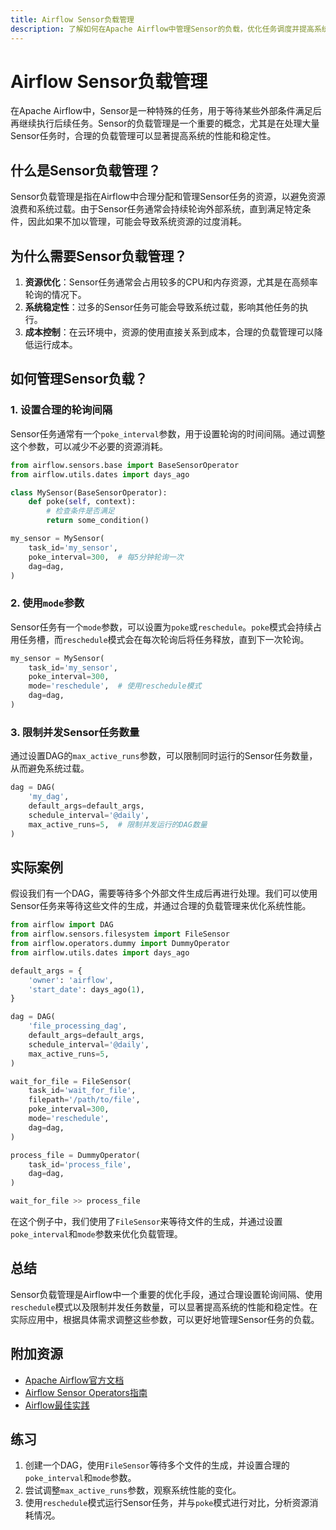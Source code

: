 ```yaml
---
title: Airflow Sensor负载管理
description: 了解如何在Apache Airflow中管理Sensor的负载，优化任务调度并提高系统性能。
---
```


# Airflow Sensor负载管理

在Apache Airflow中，Sensor是一种特殊的任务，用于等待某些外部条件满足后再继续执行后续任务。Sensor的负载管理是一个重要的概念，尤其是在处理大量Sensor任务时，合理的负载管理可以显著提高系统的性能和稳定性。

## 什么是Sensor负载管理？

Sensor负载管理是指在Airflow中合理分配和管理Sensor任务的资源，以避免资源浪费和系统过载。由于Sensor任务通常会持续轮询外部系统，直到满足特定条件，因此如果不加以管理，可能会导致系统资源的过度消耗。

## 为什么需要Sensor负载管理？

1. **资源优化**：Sensor任务通常会占用较多的CPU和内存资源，尤其是在高频率轮询的情况下。
2. **系统稳定性**：过多的Sensor任务可能会导致系统过载，影响其他任务的执行。
3. **成本控制**：在云环境中，资源的使用直接关系到成本，合理的负载管理可以降低运行成本。

## 如何管理Sensor负载？

### 1. 设置合理的轮询间隔

Sensor任务通常有一个`poke_interval`参数，用于设置轮询的时间间隔。通过调整这个参数，可以减少不必要的资源消耗。

```python
from airflow.sensors.base import BaseSensorOperator
from airflow.utils.dates import days_ago

class MySensor(BaseSensorOperator):
    def poke(self, context):
        # 检查条件是否满足
        return some_condition()

my_sensor = MySensor(
    task_id='my_sensor',
    poke_interval=300,  # 每5分钟轮询一次
    dag=dag,
)
```

### 2. 使用`mode`参数

Sensor任务有一个`mode`参数，可以设置为`poke`或`reschedule`。`poke`模式会持续占用任务槽，而`reschedule`模式会在每次轮询后将任务释放，直到下一次轮询。

```python
my_sensor = MySensor(
    task_id='my_sensor',
    poke_interval=300,
    mode='reschedule',  # 使用reschedule模式
    dag=dag,
)
```

### 3. 限制并发Sensor任务数量

通过设置DAG的`max_active_runs`参数，可以限制同时运行的Sensor任务数量，从而避免系统过载。

```python
dag = DAG(
    'my_dag',
    default_args=default_args,
    schedule_interval='@daily',
    max_active_runs=5,  # 限制并发运行的DAG数量
)
```

## 实际案例

假设我们有一个DAG，需要等待多个外部文件生成后再进行处理。我们可以使用Sensor任务来等待这些文件的生成，并通过合理的负载管理来优化系统性能。

```python
from airflow import DAG
from airflow.sensors.filesystem import FileSensor
from airflow.operators.dummy import DummyOperator
from airflow.utils.dates import days_ago

default_args = {
    'owner': 'airflow',
    'start_date': days_ago(1),
}

dag = DAG(
    'file_processing_dag',
    default_args=default_args,
    schedule_interval='@daily',
    max_active_runs=5,
)

wait_for_file = FileSensor(
    task_id='wait_for_file',
    filepath='/path/to/file',
    poke_interval=300,
    mode='reschedule',
    dag=dag,
)

process_file = DummyOperator(
    task_id='process_file',
    dag=dag,
)

wait_for_file >> process_file
```

在这个例子中，我们使用了`FileSensor`来等待文件的生成，并通过设置`poke_interval`和`mode`参数来优化负载管理。

## 总结

Sensor负载管理是Airflow中一个重要的优化手段，通过合理设置轮询间隔、使用`reschedule`模式以及限制并发任务数量，可以显著提高系统的性能和稳定性。在实际应用中，根据具体需求调整这些参数，可以更好地管理Sensor任务的负载。

## 附加资源

- [Apache Airflow官方文档](https://airflow.apache.org/docs/)
- [Airflow Sensor Operators指南](https://airflow.apache.org/docs/apache-airflow/stable/concepts/sensors.html)
- [Airflow最佳实践](https://airflow.apache.org/docs/apache-airflow/stable/best-practices.html)

## 练习

1. 创建一个DAG，使用`FileSensor`等待多个文件的生成，并设置合理的`poke_interval`和`mode`参数。
2. 尝试调整`max_active_runs`参数，观察系统性能的变化。
3. 使用`reschedule`模式运行Sensor任务，并与`poke`模式进行对比，分析资源消耗情况。
